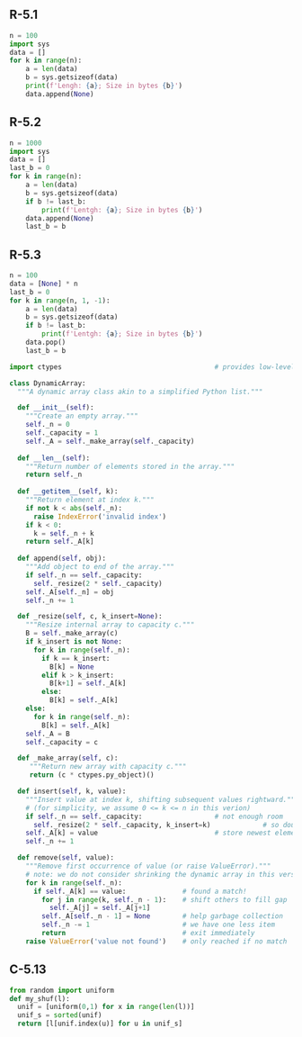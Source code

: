 ## R-5.1

```python
n = 100
import sys
data = []
for k in range(n):
    a = len(data)
    b = sys.getsizeof(data)
    print(f'Lengh: {a}; Size in bytes {b}')
    data.append(None)
```

## R-5.2
```python
n = 1000
import sys
data = []
last_b = 0
for k in range(n):
    a = len(data)
    b = sys.getsizeof(data)
    if b != last_b:
        print(f'Lentgh: {a}; Size in bytes {b}')
    data.append(None)
    last_b = b
```

## R-5.3

```python
n = 100
data = [None] * n
last_b = 0
for k in range(n, 1, -1):
    a = len(data)
    b = sys.getsizeof(data)
    if b != last_b:
        print(f'Lentgh: {a}; Size in bytes {b}')
    data.pop()
    last_b = b
```

```python
import ctypes                                      # provides low-level arrays

class DynamicArray:
  """A dynamic array class akin to a simplified Python list."""

  def __init__(self):
    """Create an empty array."""
    self._n = 0                                  
    self._capacity = 1                           
    self._A = self._make_array(self._capacity)   
    
  def __len__(self):
    """Return number of elements stored in the array."""
    return self._n
    
  def __getitem__(self, k):
    """Return element at index k."""
    if not k < abs(self._n):
      raise IndexError('invalid index')
    if k < 0:
      k = self._n + k
    return self._A[k]    
  
  def append(self, obj):
    """Add object to end of the array."""
    if self._n == self._capacity:                
      self._resize(2 * self._capacity)           
    self._A[self._n] = obj
    self._n += 1

  def _resize(self, c, k_insert=None):                          
    """Resize internal array to capacity c."""
    B = self._make_array(c)
    if k_insert is not None:             
      for k in range(self._n):
        if k == k_insert:
          B[k] = None
        elif k > k_insert:
          B[k+1] = self._A[k]
        else:
          B[k] = self._A[k]
    else:
      for k in range(self._n):
        B[k] = self._A[k]
    self._A = B                                  
    self._capacity = c

  def _make_array(self, c):                      
     """Return new array with capacity c."""   
     return (c * ctypes.py_object)()             

  def insert(self, k, value):
    """Insert value at index k, shifting subsequent values rightward."""
    # (for simplicity, we assume 0 <= k <= n in this verion)
    if self._n == self._capacity:                  # not enough room
      self._resize(2 * self._capacity, k_insert=k)             # so double capacity      
    self._A[k] = value                             # store newest element
    self._n += 1

  def remove(self, value):
    """Remove first occurrence of value (or raise ValueError)."""
    # note: we do not consider shrinking the dynamic array in this version
    for k in range(self._n):
      if self._A[k] == value:              # found a match!
        for j in range(k, self._n - 1):    # shift others to fill gap
          self._A[j] = self._A[j+1]
        self._A[self._n - 1] = None        # help garbage collection
        self._n -= 1                       # we have one less item
        return                             # exit immediately
    raise ValueError('value not found')    # only reached if no match

```

## C-5.13

```python
from random import uniform
def my_shuf(l):
  unif = [uniform(0,1) for x in range(len(l))]
  unif_s = sorted(unif)
  return [l[unif.index(u)] for u in unif_s]
  
```
